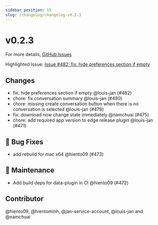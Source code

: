 ```yaml
---
sidebar_position: 15
slug: /changelog/changelog-v0.2.3
---
```

# v0.2.3

For more details, [GitHub Issues](https://github.com/janhq/jan/releases/tag/v0.2.3)

Highlighted Issue:  [Issue #482: fix: hide preferences section if empty](https://github.com/janhq/jan/pull/482)

## Changes

- fix: hide preferences section if empty @louis-jan (#482)
- chore: fix conversation summary @louis-jan (#480)
- chore: missing create conversation button when there is no conversation is selected @louis-jan (#478)
- fix: download now change state immediately @namchuai (#475)
- chore: add required app version to edge release plugin @louis-jan (#471)

## 🐛 Bug Fixes

- add rebuild for mac x64 @hiento09 (#473)

## 🧰 Maintenance

- Add build deps for data-plugin in CI @hiento09 (#472)

## Contributor

@hiento09, @hientominh, @jan-service-account, @louis-jan and @namchuai

